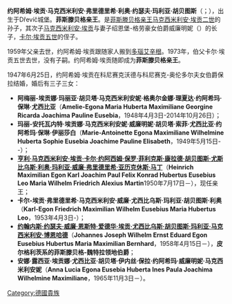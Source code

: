 {{unreferenced|time=2015-04-12T17:40:06+00:00}}
'''约阿希姆·埃贡·马克西米利安·弗里德里希·利奥·约瑟夫·玛利亚·胡贝图斯'''（{{lang-de|'''Joachim Egon Maximilian Friedrich Leo Joseph Maria Hubertus'''}}；{{bd|1923年|6月28日|2002年|7月9日}}），出生于Dřevíč城堡。'''菲斯滕贝格亲王'''。是[[菲斯滕贝格统治者列表|菲斯滕贝格亲王]][[马克西米利安·埃贡二世_(菲斯滕贝格)|马克西米利安·埃贡二世]]的孙子，其次子[[马克西米利安·埃贡|马克西米利安·埃贡]]与妻子绍恩堡-格劳豪女伯爵威廉明妮（{{lang-de|Wilhelmine Gräfin von Schönburg-Glauchau }}）的长子，[[卡尔·埃贡五世_(菲斯滕贝格)|卡尔·埃贡五世]]的侄子。

1959年父亲去世，约阿希姆·埃贡跟随家人搬到[[多瑙艾辛根|多瑙艾辛根]]。1973年，伯父卡尔·埃贡五世去世，没有子嗣。约阿希姆·埃贡随即成为'''菲斯滕贝格亲王'''。

1947年6月25日，约阿希姆·埃贡在科尼赛克沃德与科尼赛克-奥伦多尔夫女伯爵保拉结婚，婚后有三子三女：
*'''阿梅丽-埃贡娜·玛丽亚·胡贝塔·马克西米利安妮·格奥尔金娜·理夏达·约阿希玛·保琳·尤西比亚'''（'''Amelie-Egona Maria Huberta Maximiliane Georgine Ricarda Joachima Pauline Eusebia'''，1948年4月3日-2014年10月26日）；
*'''玛丽-安托瓦内特·埃贡娜·马克西米利安妮·威廉明妮·胡贝塔·索菲·尤西比亚·约阿希玛·保琳·伊丽莎白'''（'''Marie-Antoinette Egona Maximiliane Wilhelmine Huberta Sophie Eusebia Joachime Pauline Elisabeth'''，1949年5月15日--）；
*[[亨利_(菲斯滕贝格)|'''亨利·马克西米利安·埃贡·卡尔·约阿西姆·保罗·菲利克斯·康拉德·胡贝图斯·尤斯比乌斯·利奥·玛利亚·威廉·弗里德里希·亚历克休斯·马丁''']]（'''Heinrich Maximilian Egon Karl Joachim Paul Felix Konrad Hubertus Eusebius Leo Maria Wilhelm Friedrich Alexius Martin'''1950年7月17日－），现任亲王；
*'''卡尔-埃贡·弗里德里希·马克西米利安·威廉·尤西比乌斯·玛利亚·胡贝图斯·利奥'''（'''Karl-Egon Friedrich Maximilian Wilhelm Eusebius Maria Hubertus Leo'''，1953年4月3日-）；
*[[约翰内斯_(菲斯滕贝格)|'''约翰内斯·约瑟夫·威廉·恩斯特·爱德华·埃贡·尤西比乌斯·胡贝图斯·玛利亚·马克西米利安·博恩哈德''']]（'''Johannes Joseph Wilhelm Ernst Eduard Egon Eusebius Hubertus Maria Maximilian Bernhard'''，1958年4月15日－），'''皮尔格利茨系的菲斯滕贝格-魏特拉领地伯爵'''；
*'''安娜·露西亚·埃贡娜·尤西比亚·胡贝塔·伊内丝·保拉·约阿希玛·威廉明妮·马克西米利安妮'''（'''Anna Lucia Egona Eusebia Huberta Ines Paula Joachima Wilhelmine Maximiliane'''，1965年11月3日－）。

{{s-start}}
{{S-pre}}
{{S-bef|before=[[卡尔·埃贡五世_(菲斯滕贝格)|卡尔·埃贡五世]]}}
{{S-tul|title=[[菲斯滕贝格统治者列表|菲斯滕贝格-皮尔格利茨亲王]]|years=1973年－2002年}}
{{s-aft|after=[[亨利_(菲斯滕貝格)|亨利]]}}
{{End}}

[[Category:德國貴族|Category:德國貴族]]